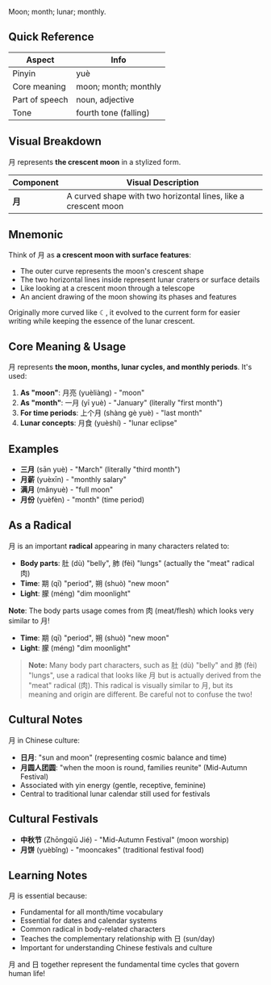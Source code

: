 Moon; month; lunar; monthly.

## Quick Reference

| Aspect        | Info               |
| ------------- | ------------------ |
| Pinyin        | yuè                |
| Core meaning  | moon; month; monthly |
| Part of speech| noun, adjective    |
| Tone          | fourth tone (falling) |

## Visual Breakdown

月 represents **the crescent moon** in a stylized form.

| Component | Visual Description |
| --------- | ------------------ |
| **月**    | A curved shape with two horizontal lines, like a crescent moon |

## Mnemonic

Think of 月 as **a crescent moon with surface features**:
- The outer curve represents the moon's crescent shape
- The two horizontal lines inside represent lunar craters or surface details
- Like looking at a crescent moon through a telescope
- An ancient drawing of the moon showing its phases and features

Originally more curved like ☾, it evolved to the current form for easier writing while keeping the essence of the lunar crescent.

## Core Meaning & Usage

月 represents **the moon, months, lunar cycles, and monthly periods**. It's used:

1. **As "moon"**: 月亮 (yuèliàng) - "moon"
2. **As "month"**: 一月 (yī yuè) - "January" (literally "first month")
3. **For time periods**: 上个月 (shàng gè yuè) - "last month"
4. **Lunar concepts**: 月食 (yuèshí) - "lunar eclipse"

## Examples

- **三月** (sān yuè) - "March" (literally "third month")
- **月薪** (yuèxīn) - "monthly salary"
- **满月** (mǎnyuè) - "full moon"
- **月份** (yuèfèn) - "month" (time period)

## As a Radical

月 is an important **radical** appearing in many characters related to:
- **Body parts**: 肚 (dù) "belly", 肺 (fèi) "lungs" (actually the "meat" radical 肉)
- **Time**: 期 (qī) "period", 朔 (shuò) "new moon"
- **Light**: 朦 (méng) "dim moonlight"

**Note**: The body parts usage comes from 肉 (meat/flesh) which looks very similar to 月!
- **Time**: 期 (qī) "period", 朔 (shuò) "new moon"
- **Light**: 朦 (méng) "dim moonlight"

> **Note:** Many body part characters, such as 肚 (dù) "belly" and 肺 (fèi) "lungs", use a radical that looks like 月 but is actually derived from the "meat" radical (肉). This radical is visually similar to 月, but its meaning and origin are different. Be careful not to confuse the two!
## Cultural Notes

月 in Chinese culture:
- **日月**: "sun and moon" (representing cosmic balance and time)
- **月圆人团圆**: "when the moon is round, families reunite" (Mid-Autumn Festival)
- Associated with yin energy (gentle, receptive, feminine)
- Central to traditional lunar calendar still used for festivals

## Cultural Festivals

- **中秋节** (Zhōngqiū Jié) - "Mid-Autumn Festival" (moon worship)
- **月饼** (yuèbǐng) - "mooncakes" (traditional festival food)

## Learning Notes

月 is essential because:
- Fundamental for all month/time vocabulary
- Essential for dates and calendar systems
- Common radical in body-related characters
- Teaches the complementary relationship with 日 (sun/day)
- Important for understanding Chinese festivals and culture

月 and 日 together represent the fundamental time cycles that govern human life!
